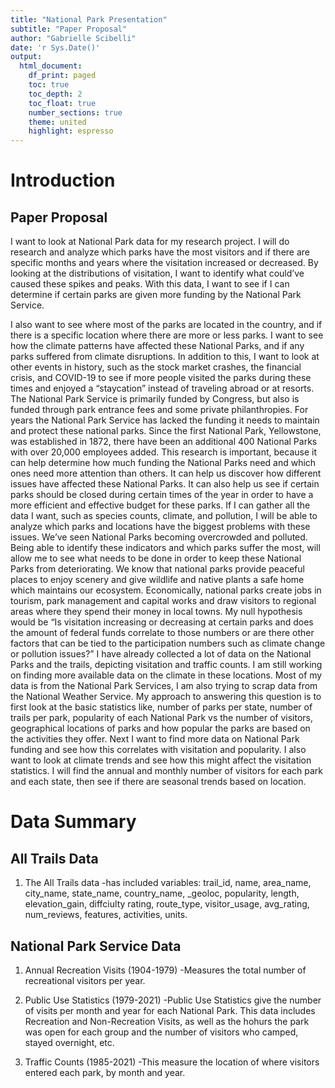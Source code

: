 ```yaml
---
title: "National Park Presentation"
subtitle: "Paper Proposal"
author: "Gabrielle Scibelli"
date: 'r Sys.Date()'
output: 
  html_document:
    df_print: paged 
    toc: true 
    toc_depth: 2
    toc_float: true 
    number_sections: true
    theme: united 
    highlight: espresso 
---
```


# Introduction

## Paper Proposal 

I want to look at National Park data for my research project. I will do research and analyze which parks have the most visitors and if there are specific months and years where the visitation increased or decreased. By looking at the distributions of visitation, I want to identify what could’ve caused these spikes and peaks. With this data, I want to see if I can determine if certain parks are given more funding by the National Park Service.

I also want to see where most of the parks are located in the country, and if there is a specific location where there are more or less parks. I want to see how the climate patterns have affected these National Parks, and if any parks suffered from climate disruptions. In addition to this, I want to look at other events in history, such as the stock market crashes, the financial crisis, and COVID-19 to see if more people visited the parks during these times and enjoyed a “staycation” instead of traveling abroad or at resorts. 
The National Park Service is primarily funded by Congress, but also is funded through park entrance fees and some private philanthropies. For years the National Park Service has lacked the funding it needs to maintain and protect these national parks. Since the first National Park, Yellowstone, was established in 1872, there have been an additional 400 National Parks with over 20,000 employees added. 
This research is important, because it can help determine how much funding the National Parks need and which ones need more attention than others. It can help us discover how different issues have affected these National Parks. It can also help us see if certain parks should be closed during certain times of the year in order to have a more efficient and effective budget for these parks. 
If I can gather all the data I want, such as species counts, climate, and pollution, I will be able to analyze which parks and locations have the biggest problems with these issues. We’ve seen National Parks becoming overcrowded and polluted. Being able to identify these indicators and which parks suffer the most, will allow me to see what needs to be done in order to keep these National Parks from deteriorating. 
We know that national parks provide peaceful places to enjoy scenery and give wildlife and native plants a safe home which maintains our ecosystem. Economically, national parks create jobs in tourism, park management and capital works and draw visitors to regional areas where they spend their money in local towns. My null hypothesis would be “Is visitation increasing or decreasing at certain parks and does the amount of federal funds correlate to those numbers or are there other factors that can be tied to the participation numbers such as climate change or pollution issues?” 
I have already collected a lot of data on the National Parks and the trails, depicting visitation and traffic counts. I am still working on finding more available data on the climate in these locations. Most of my data is from the National Park Services, I am also trying to scrap data from the National Weather Service. My approach to answering this question is to first look at the basic statistics like, number of parks per state, number of trails per park, popularity of each National Park vs the number of visitors, geographical locations of parks and how popular the parks are based on the activities they offer. Next I want to find more data on National Park funding and see how this correlates with visitation and popularity. I also want to look at climate trends and see how this might affect the visitation statistics. I will find the annual and monthly number of visitors for each park and each state, then see if there are seasonal trends based on location. 

# Data Summary 

## All Trails Data  

1. The All Trails data
  -has included variables: trail_id, name, area_name, city_name, state_name, country_name, _geoloc, popularity, length, elevation_gain, diffciulty rating, route_type, visitor_usage, avg_rating, num_reviews, features, activities, units. 

## National Park Service Data 

1. Annual Recreation Visits (1904-1979) 
  -Measures the total number of recreational visitors per year. 
  
2. Public Use Statistics (1979-2021)
  -Public Use Statistics give the number of visits per month and year for each National Park. This data includes Recreation and Non-Recreation Visits, as well as the hohurs the park was open for each group and the number of visitors who camped, stayed overnight, etc. 
  
3. Traffic Counts (1985-2021)
  -This measure the location of where visitors entered each park, by month and year. 





